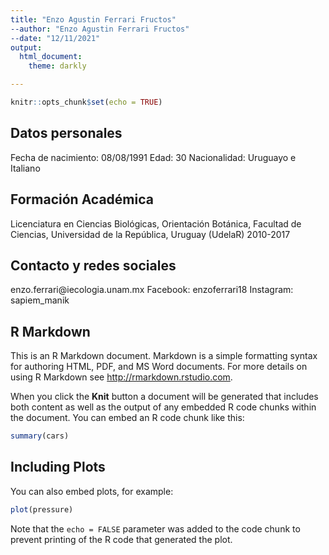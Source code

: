 ---
title: "Enzo Agustin Ferrari Fructos"
--author: "Enzo Agustin Ferrari Fructos"
--date: "12/11/2021"
output: 
  html_document:
    theme: darkly

---

```{r setup, include=FALSE}
knitr::opts_chunk$set(echo = TRUE)
```


## Datos personales

Fecha de nacimiento: 08/08/1991
Edad: 30
Nacionalidad: Uruguayo e Italiano


## Formación Académica

Licenciatura en Ciencias Biológicas, Orientación Botánica, Facultad de Ciencias, Universidad de la República, Uruguay (UdelaR)
2010-2017

## Contacto y redes sociales

enzo.ferrari@iecologia.unam.mx
Facebook: enzoferrari18
Instagram: sapiem_manik

## R Markdown

This is an R Markdown document. Markdown is a simple formatting syntax for authoring HTML, PDF, and MS Word documents. For more details on using R Markdown see <http://rmarkdown.rstudio.com>.

When you click the **Knit** button a document will be generated that includes both content as well as the output of any embedded R code chunks within the document. You can embed an R code chunk like this:

```{r cars}
summary(cars)
```

## Including Plots

You can also embed plots, for example:

```{r pressure, echo=FALSE}
plot(pressure)
```

Note that the `echo = FALSE` parameter was added to the code chunk to prevent printing of the R code that generated the plot.
